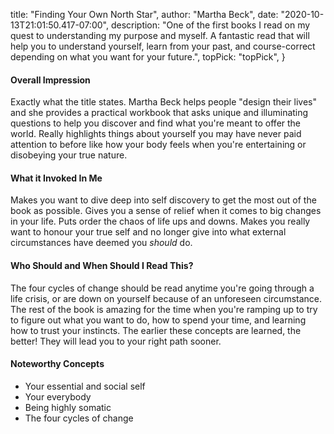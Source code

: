
  title: "Finding Your Own North Star",
  author: "Martha Beck",
  date: "2020-10-13T21:01:50.417-07:00",
  description: "One of the first books I read on my quest to understanding my purpose and myself. A fantastic read that will help you to understand yourself, learn from your past, and course-correct depending on what you want for your future.",
  topPick: "topPick",
}


#### Overall Impression

Exactly what the title states. Martha Beck helps people "design their lives" and she provides a practical workbook that asks unique and illuminating questions to help you discover and find what you're meant to offer the world. Really highlights things about yourself you may have never paid attention to before like how your body feels when you're entertaining or disobeying your true nature.

#### What it Invoked In Me

Makes you want to dive deep into self discovery to get the most out of the book as possible. Gives you a sense of relief when it comes to big changes in your life. Puts order the chaos of life ups and downs. Makes you really want to honour your true self and no longer give into what external circumstances have deemed you *should* do.



#### Who Should and When Should I Read This?

The four cycles of change should be read anytime you're going through a life crisis, or are down on yourself because of an unforeseen circumstance. The rest of the book is amazing for the time when you're ramping up to try to figure out what you want to do, how to spend your time, and learning how to trust your instincts. The earlier these concepts are learned, the better! They will lead you to your right path sooner.

#### Noteworthy Concepts

- Your essential and social self
- Your everybody
- Being highly somatic
- The four cycles of change
